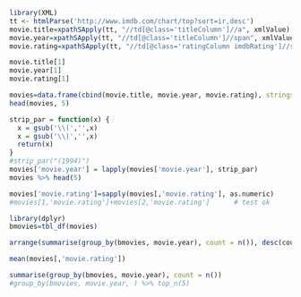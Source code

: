 
```r
library(XML)
tt <- htmlParse('http://www.imdb.com/chart/top?sort=ir,desc')
movie.title=xpathSApply(tt, "//td[@class='titleColumn']//a", xmlValue)
movie.year=xpathSApply(tt, "//td[@class='titleColumn']//span", xmlValue)
movie.rating=xpathSApply(tt, "//td[@class='ratingColumn imdbRating']//strong", xmlValue)
```

```r
movie.title[1]
movie.year[1]
movie.rating[1]
```

```r
movies=data.frame(cbind(movie.title, movie.year, movie.rating), stringsAsFactors = FALSE)
head(movies, 5)
```



```r
strip_par = function(x) {
  x = gsub('\\(','',x)
  x = gsub('\\)','',x)
  return(x)
}
#strip_par("(1994)")
movies['movie.year'] = lapply(movies['movie.year'], strip_par)
movies %>% head(5)
```



```r
movies['movie.rating']=sapply(movies[,'movie.rating'], as.numeric)
#movies[1,'movie.rating']+movies[2,'movie.rating']      # test ok
```

```r
library(dplyr)
bmovies=tbl_df(movies)
```

```r
arrange(summarise(group_by(bmovies, movie.year), count = n()), desc(count))
```

```r
mean(movies[,'movie.rating'])
```

```r
summarise(group_by(bmovies, movie.year), count = n())
#group_by(bmovies, movie.year, ) %>% top_n(5)
``` 

```r

```

